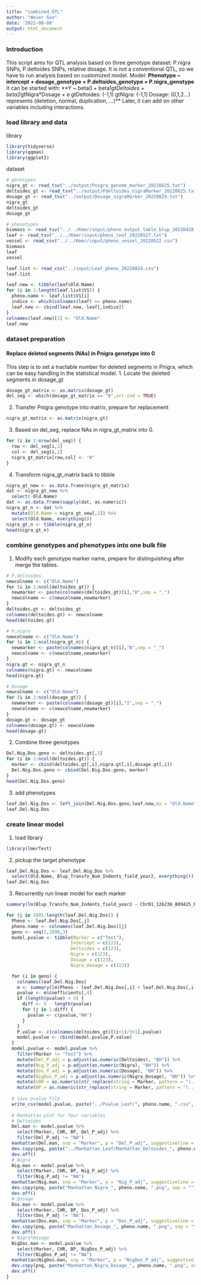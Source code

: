 ```yaml
---
title: "combined_QTL"
author: "Weier Guo"
date: '2022-08-08'
output: html_document
---
```


### Introduction ###
This script aims for QTL analysis based on three genotype dataset: P.nigra SNPs, P.deltoides SNPs, relative dosage.
It is not a conventional QTL, so we have to run analysis based on customized model. 
Model:
**Phenotype ~ intercept + dosage_genotype + P.deltoides_genotype + P.nigra_genotype**
It can be started with: 
**Y ~ beta0 + beta1*gtDeltoides + beta2*gtNigra*Dosage + e**
**gtDeltoides: (-1,1)**
**gtNigra: (-1,1)**
**Dosage: (0,1,2...) represents (deletion, normal, duplication, ...)**
Later, it can add on other variables including interactions.

### load library and data ###
library
```r
library(tidyverse)
library(qqman)
library(ggplot2)
```

dataset
```r
# genotypes
nigra_gt <- read_tsv("../output/Pnigra_genome_marker_20220825.txt")
deltoides_gt <- read_tsv("../output/Pdeltoides_nigraMarker_20220825.txt")
dosage_gt <- read_tsv("../output/Dosage_nigraMarker_20220825.txt")
nigra_gt
deltoides_gt
dosage_gt
```


```r
# phenotypes
biomass <- read_tsv("../../Kmer/input/pheno_output_table_blup_20220428.txt")
leaf <- read_tsv("../../Kmer/input/pheno_leaf_20220527.txt")
vessel <- read_csv("../../Kmer/input/pheno_vessel_20220522.csv")
biomass
leaf
vessel
```

```r
leaf.list <- read_csv("../input/Leaf_pheno_20220824.csv")
leaf.list
```

```r
leaf.new <- tibble(leaf$Old.Name)
for (i in 1:length(leaf.list$V1)) {
  pheno.name <- leaf.list$V1[i]
  indice <- which(colnames(leaf) == pheno.name)
  leaf.new <- cbind(leaf.new, leaf[,indice])
}
colnames(leaf.new)[1] <- "Old.Name"
leaf.new
```



### dataset preparation ###
#### Replace deleted segments (NAs) in Pnigra genotype into 0 ####
This step is to set a tractable number for deleted segments in Pnigra, which can be easy handling in the statistical model. 
1. Locate the deleted segments in dosage_gt
```r
dosage_gt_matrix <- as.matrix(dosage_gt)
del_seg <- which(dosage_gt_matrix == "0",arr.ind = TRUE)
```

2. Transfer Pnigra genotype into matrix, prepare for replacement
```r
nigra_gt_matrix <- as.matrix(nigra_gt)
```

3. Based on del_seg, replace NAs in nigra_gt_matrix into 0.
```r
for (i in 1:nrow(del_seg)) {
  row <- del_seg[i,1]
  col <- del_seg[i,2]
  nigra_gt_matrix[row,col] <- "0"
}
```

4. Transform nigra_gt_matrix back to tibble
```r
nigra_gt_new <- as.data.frame(nigra_gt_matrix)
dat <- nigra_gt_new %>%
  select(-Old.Name) 
dat <- as.data.frame(sapply(dat, as.numeric))
nigra_gt_n <- dat %>%
  mutate(Old.Name = nigra_gt_new[,1]) %>%
  select(Old.Name, everything())
nigra_gt_n <- tibble(nigra_gt_n)
head(nigra_gt_n)
```

### combine genotypes and phenotypes into one bulk file ###
1. Modify each genotype marker name, prepare for distinguishing after merge the tables.
```r
# P.deltoides
newcolname <- c("Old.Name")
for (i in 2:ncol(deltoides_gt)) {
  newmarker <- paste(colnames(deltoides_gt)[i],"D",sep = "_")
  newcolname <- c(newcolname,newmarker)
}
deltoides.gt <- deltoides_gt
colnames(deltoides.gt) <- newcolname
head(deltoides.gt)
```

```r
# P.nigra
newcolname <- c("Old.Name")
for (i in 2:ncol(nigra_gt_n)) {
  newmarker <- paste(colnames(nigra_gt_n)[i],"N",sep = "_")
  newcolname <- c(newcolname,newmarker)
}
nigra.gt <- nigra_gt_n 
colnames(nigra.gt) <- newcolname
head(nigra.gt)
```

```r
# Dosage
newcolname <- c("Old.Name")
for (i in 2:ncol(dosage_gt)) {
  newmarker <- paste(colnames(dosage_gt)[i],"I",sep = "_")
  newcolname <- c(newcolname,newmarker)
}
dosage.gt <- dosage_gt
colnames(dosage.gt) <- newcolname
head(dosage.gt)
```
2. Combine three genotypes
```r
Del.Nig.Dos.geno <- deltoides.gt[,1]
for (i in 2:ncol(deltoides.gt)) {
  marker <- cbind(deltoides.gt[,i],nigra.gt[,i],dosage.gt[,i])
  Del.Nig.Dos.geno <- cbind(Del.Nig.Dos.geno, marker)
}
head(Del.Nig.Dos.geno)
```

3. add phenotypes
```r
leaf.Del.Nig.Dos <- left_join(Del.Nig.Dos.geno,leaf.new,by = "Old.Name") 
leaf.Del.Nig.Dos
```

### create linear model ###
1. load library
```r
library(lmerTest)
```


2. pickup the target phenotype
```r
leaf.Del.Nig.Dos <- leaf.Del.Nig.Dos %>%
  select(Old.Name, Blup_Transfo_Num_Indents_field_year2, everything())
leaf.Del.Nig.Dos
```

3. Recurrently run linear model for each marker
```r
summary(lm(Blup_Transfo_Num_Indents_field_year2 ~ Chr01_126238_809425_D + Chr01_126238_809425_N * Chr01_126238_809425_I, data = leaf.Del.Nig.Dos))
```


```r
for (j in 2891:length(leaf.Del.Nig.Dos)) {
  Pheno <- leaf.Del.Nig.Dos[,j]
  pheno.name <- colnames(leaf.Del.Nig.Dos)[j]
  geno <- seq(2,2890,3)
  model.pvalue <- tibble(Marker = c("Test"), 
                        Intercept = c(123), 
                        Deltoides = c(123), 
                        Nigra = c(123), 
                        Dosage = c(123), 
                        Nigra_Dosage = c(123))

  for (i in geno) {
    colnames(leaf.Del.Nig.Dos)
    m <- summary(lm(Pheno ~ leaf.Del.Nig.Dos[,i] + leaf.Del.Nig.Dos[,i+1] * leaf.Del.Nig.Dos[,i+2], data = leaf.Del.Nig.Dos))
    pvalue <- m$coefficients[,4]
    if (length(pvalue) < 5) {
      diff <- 5 - length(pvalue)
      for (j in 1:diff) {
        pvalue <- c(pvalue,"NA")
      }
    }
    P.value <- c(colnames(deltoides_gt)[(i+1)/3+1],pvalue)
    model.pvalue <- rbind(model.pvalue,P.value)
  }
  model.pvalue <- model.pvalue %>% 
    filter(Marker != "Test") %>%
    mutate(Del_P_adj = p.adjust(as.numeric(Deltoides), "BH")) %>%
    mutate(Nig_P_adj = p.adjust(as.numeric(Nigra), "BH")) %>%
    mutate(Dos_P_adj = p.adjust(as.numeric(Dosage), "BH")) %>%
    mutate(NigDos_P_adj = p.adjust(as.numeric(Nigra_Dosage), "BH")) %>%
    mutate(CHR = as.numeric(str_replace(string = Marker, pattern = "(...)(..)_(.*)_(.*)",replacement = "\\2"))) %>%
    mutate(BP = as.numeric(str_replace(string = Marker, pattern = "(...)(..)_(.*)_(.*)", replacement = "\\3")))
  
  # save pvalue file
  write_csv(model.pvalue, paste("../Pvalue_Leaf/", pheno.name, ".csv", sep = ""))
  
  # Manhattan plot for four variables
  # Deltoides
  Del.man <- model.pvalue %>%
    select(Marker, CHR, BP, Del_P_adj) %>%
    filter(Del_P_adj != "NA")
  manhattan(Del.man, snp = "Marker", p = "Del_P_adj", suggestiveline = -log10(0.05), genomewideline =-log10(0.1), main = paste("Manhattan_Deltoides", pheno.name, sep = "_"))
  dev.copy(png, paste("../Manhattan_Leaf/Manhattan_Deltoides_", pheno.name, ".png", sep = ""), width = 500, height = 300)
  dev.off()
  # Nigra
  Nig.man <- model.pvalue %>%
    select(Marker, CHR, BP, Nig_P_adj) %>%
    filter(Nig_P_adj != "NA")
  manhattan(Nig.man, snp = "Marker", p = "Nig_P_adj", suggestiveline = -log10(0.05), genomewideline =-log10(0.1), main = paste("Manhattan_Nigra", pheno.name, sep = "_"))
  dev.copy(png, paste("Manhattan_Nigra_", pheno.name, ".png", sep = ""), width = 500, height = 300)
  dev.off()
  # Dosage
  Dos.man <- model.pvalue %>%
    select(Marker, CHR, BP, Dos_P_adj) %>%
    filter(Dos_P_adj != "NA")
  manhattan(Dos.man, snp = "Marker", p = "Dos_P_adj", suggestiveline = -log10(0.05), genomewideline =-log10(0.1), main = paste("Manhattan_Dosage", pheno.name, sep = "_"))
  dev.copy(png, paste("Manhattan_Dosage_", pheno.name, ".png", sep = ""), width = 500, height = 300)
  dev.off()
  # Nigra*Dosage
  NigDos.man <- model.pvalue %>%
    select(Marker, CHR, BP, NigDos_P_adj) %>%
    filter(NigDos_P_adj != "NA")
  manhattan(NigDos.man, snp = "Marker", p = "NigDos_P_adj", suggestiveline = -log10(0.05), genomewideline =-log10(0.1), main = paste("Manhattan_Nigra_Dosage", pheno.name, sep = "_"))
  dev.copy(png, paste("Manhattan_Nigra_Dosage_", pheno.name, ".png", sep = ""), width = 500, height = 300)
  dev.off()
}

```



